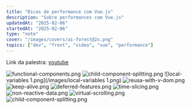 ```yaml
---
title: "Dicas de performance com Vue.js"
description: "Sobre performances com Vue.js"
updatedAt: "2025-02-06"
startedAt: "2025-02-06"
type: "note"
cover: "/images/covers/ai-forest@2x.png"
topics: ["dev", "front", "video", "vue", "performance"]
---
```


Link da palestra: [youtube](https://www.youtube.com/watch?v=5B66qer8cZo&list=WL&index=37&t=447s&ab_channel=VueMastery)

![functional-components.png](/images/performance-vwith-vue/functional-components.png)
![child-component-splitting.png](/images/performance-vwith-vue/child-component-splitting.png)
![local-variables 1.png](/images/local-variables 1.png)
![reusa-with-v-dom.png](/images/performance-vwith-vue/reusa-with-v-dom.png)
![keep-alive.png](/images/performance-vwith-vue/keep-alive.png)
![deferred-features.png](/images/performance-vwith-vue/deferred-features.png)
![time-slicing.png](/images/performance-vwith-vue/time-slicing.png)
![non-reactive-data.png](/images/performance-vwith-vue/non-reactive-data.png)
![virtual-scrolling.png](/images/performance-vwith-vue/virtual-scrolling.png)
![child-component-splitting.png](/images/performance-vwith-vue/child-component-splitting.png)

